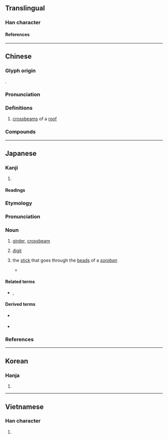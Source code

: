 {{also|航}}
{{character info}}
==Translingual==

===Han character===
{{Han char|rn=75|rad=木|as=06|sn=10|four=41921|canj=DHON|ids=⿰木行}}

====References====
{{Han ref|kx=0525.010|dkj=14754|dj=0913.060|hdz=21201.090|uh=6841}}

----

==Chinese==
{{zh-forms}}

===Glyph origin===
{{Han etym}}
{{Han compound|木|行|c1=s|c2=p|ls=psc}}.

===Pronunciation===
{{zh-pron
|m=héng,háng
|c=haang4,hang4,hong4,hong6
|mc=y
|oc=y
|ma=
|cat=n
}}

===Definitions===
{{zh-hanzi}}

# [[crossbeam]]s of a [[roof]]

===Compounds===
{{zh-der|帆桁|桁架|桁楊|桁端|長桁}}

----

==Japanese==

===Kanji===
{{ja-kanji|grade=|rs=木06}}

# {{rfdef|ja|sort=木06}}

====Readings====
{{ja-readings
|goon=ぎょう<ぎやう, ごう<がう
|kanon=こう<かう
|kun=けた-
}}

===Etymology===
{{wikipedia|lang=ja|桁 (建築)}}
{{ja-kanjitab|けた|yomi=k}}
{{rfe|ja}}

===Pronunciation===
{{ja-pron|けた|acc=0|acc_ref=DJR}}

===Noun===
{{ja-noun|けた}}

# {{lb|ja|construction|sort=けた}} [[girder]], [[crossbeam]] {{rfquote-sense|ja}}
# {{lb|ja|arithmetic|sort=けた}} [[digit]] {{rfclarify|ja}}
#: {{ja-usex|'''桁'''溢れ|'''けた'''あふれ|'''digit''' overflow}}
#: {{ja-usex|二%十%進法 で は 八%千 で 四 '''桁''' に 達する。|に%じっ%しんぽう で は はっ%せん で よん '''けた''' に たっする。|In the vigesimal scale, it reaches four '''digits''' at eight thousand.}}
# the [[stick]] that goes through the [[bead]]s of a ''[[soroban]]''
#* {{RQ:ja:AB|000129/files/45245_22007}}
#*: {{ja-usex|[[彼]]と[[我れ]]との[[相%違]]は、いわば[[桁違い|十露%盤の'''桁'''が違っている]]だけで、喜%助の[[ありがたがる]]二%百%[[文]]に[[相%当]]する[[貯%蓄]]だに、[[こっち]]はないのである。|^かれ と われ と の そう%い は、いわば そろ%ばん の '''けた''' が ちがっている だけ で、^き%すけ の ありがたがる に%ひゃく%-もん に そう%とう する ちょ%ちく だ に、こっち は ない の で ある。|You can say the only difference between us is a '''digit''' on the abacus. Shobei had no such thing as the 200-''mon'' worth of extra funds that was giving Kisuke so much pleasure.<ref>{{RQ:en:Takasebune}}</ref>}}

====Related terms====
* {{sense|girder}} {{ja-r|梁|はり|gloss=[[beam]]}}, {{ja-r|棟|むね|gloss=[[ridge]]}}

====Derived terms====
* {{sense|girder}} {{ja-r|橋%桁|はし%げた|gloss=[[bridge girder]]}}
* {{sense|digit}} {{ja-r|桁%外れ|けた%はずれ|gloss=[[incalculable]]}}

===References===
<references />

----

==Korean==

===Hanja===
{{ko-hanja|hangeul=[[항]], [[형]]|eumhun=|rv=hang, hyeong|mr=hang, hyŏng|y=hang, hyeng}}

# {{rfdef|ko|sort=木06}}

----

==Vietnamese==

===Han character===
{{vi-readings|rs=木06|reading=hành}}

# {{rfdef|vi|sort=木06}}